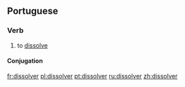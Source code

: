 ==Portuguese==

===Verb===
{{infl|pt|verb}}

# to [[dissolve]]

====Conjugation====
{{pt-conj|dissolv|er}}

[[fr:dissolver]]
[[pl:dissolver]]
[[pt:dissolver]]
[[ru:dissolver]]
[[zh:dissolver]]